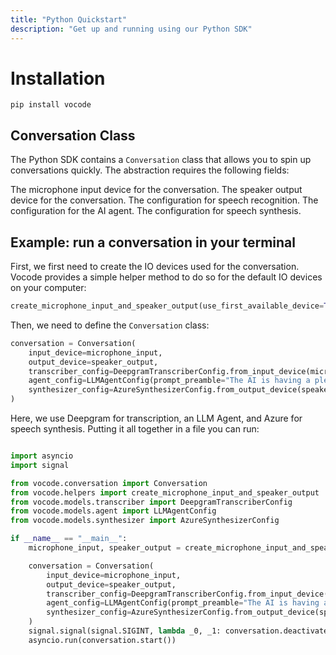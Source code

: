 ```yaml
---
title: "Python Quickstart"
description: "Get up and running using our Python SDK"
---
```


# Installation
`pip install vocode`

## Conversation Class

The Python SDK contains a `Conversation` class that allows you to 
spin up conversations quickly. The abstraction requires the following fields:

<ParamField path="input_device" type="InputDevice" required={true}>
  The microphone input device for the conversation.
</ParamField>

<ParamField path="output_device" type="OutputDevice" required={true}>
  The speaker output device for the conversation.
</ParamField>

<ParamField path="transcriber_config" type="TranscriberConfig" required={true}>
  The configuration for speech recognition.
</ParamField>

<ParamField path="agent_config" type="AgentConfig" required={true}>
  The configuration for the AI agent.
</ParamField>

<ParamField path="synthesizer_config" type="SynthesizerConfig" required={true}>
  The configuration for speech synthesis.
</ParamField>

## Example: run a conversation in your terminal
First, we first need to create the IO devices used for
the conversation. Vocode provides a simple helper method to do so for the 
default IO devices on your computer:
```python 
create_microphone_input_and_speaker_output(use_first_available_device=True)
```
Then, we need to define the `Conversation` class:
```python 
conversation = Conversation(
    input_device=microphone_input,
    output_device=speaker_output,
    transcriber_config=DeepgramTranscriberConfig.from_input_device(microphone_input),
    agent_config=LLMAgentConfig(prompt_preamble="The AI is having a pleasant conversation about life."),
    synthesizer_config=AzureSynthesizerConfig.from_output_device(speaker_output)
)
```
Here, we use Deepgram for transcription, an LLM Agent, and Azure for speech synthesis. 
Putting it all together in a file you can run:

```python

import asyncio
import signal

from vocode.conversation import Conversation
from vocode.helpers import create_microphone_input_and_speaker_output
from vocode.models.transcriber import DeepgramTranscriberConfig
from vocode.models.agent import LLMAgentConfig
from vocode.models.synthesizer import AzureSynthesizerConfig

if __name__ == "__main__":
    microphone_input, speaker_output = create_microphone_input_and_speaker_output(use_first_available_device=True)

    conversation = Conversation(
        input_device=microphone_input,
        output_device=speaker_output,
        transcriber_config=DeepgramTranscriberConfig.from_input_device(microphone_input),
        agent_config=LLMAgentConfig(prompt_preamble="The AI is having a pleasant conversation about life."),
        synthesizer_config=AzureSynthesizerConfig.from_output_device(speaker_output)
    )
    signal.signal(signal.SIGINT, lambda _0, _1: conversation.deactivate())
    asyncio.run(conversation.start())
```